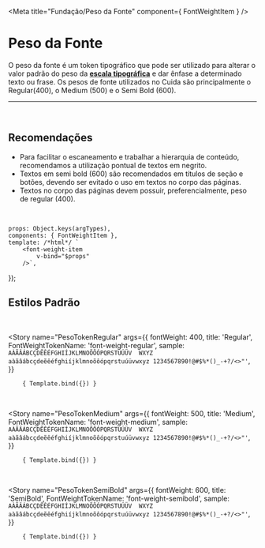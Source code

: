 
<Meta title="Fundação/Peso da Fonte" component={ FontWeightItem } />

# Peso da Fonte

O peso da fonte é um token tipográfico que pode ser utilizado para alterar o valor padrão
do peso da <strong><a href="http://localhost:6006/?path=/docs/funda%C3%A7%C3%A3o-tipografia--type-token-heading-1">escala tipográfica</a></strong> e
dar ênfase a determinado texto ou frase. Os pesos de fonte utilizados no Cuida são principalmente o Regular(400), o Medium (500) e o Semi Bold (600).

<hr />
<br />

## Recomendações

- Para facilitar o escaneamento e trabalhar a hierarquia de conteúdo, recomendamos a utilização pontual de textos em negrito.
- Textos em semi bold (600) são recomendados em títulos de seção e botões, devendo ser evitado o
uso em textos no corpo das páginas.
- Textos no corpo das páginas devem possuir, preferencialmente, peso de regular (400).

<br />

	props: Object.keys(argTypes),
	components: { FontWeightItem },
	template: /*html*/ `
		<font-weight-item 
			v-bind="$props" 
		/>`,
});

## Estilos Padrão

<br />

<Story
	name="PesoTokenRegular"
	args={{
		fontWeight: 400,
		title: 'Regular',
		FontWeightTokenName: 'font-weight-regular',
		sample: `AÀÃÂÁBCÇDẼÊÉFGHIÍJKLMNOÕÔÓPQRSTUÚÜV 
			WXYZ aàãâábcçdeẽêéfghiíjklmnoõôópqrstuúüvwxyz
			1234567890!@#$%*()_-+?/<>"'`,
	}}
>
		{ Template.bind({}) }
</Story>

<br />

<Story
	name="PesoTokenMedium"
	args={{
		fontWeight: 500,
		title: 'Medium',
		FontWeightTokenName: 'font-weight-medium',
		sample: `AÀÃÂÁBCÇDẼÊÉFGHIÍJKLMNOÕÔÓPQRSTUÚÜV 
			WXYZ aàãâábcçdeẽêéfghiíjklmnoõôópqrstuúüvwxyz
			1234567890!@#$%*()_-+?/<>"'`,
	}}
>
		{ Template.bind({}) }
</Story>

<br />

<Story
	name="PesoTokenSemiBold"
	args={{
		fontWeight: 600,
		title: 'SemiBold',
		FontWeightTokenName: 'font-weight-semibold',
		sample: `AÀÃÂÁBCÇDẼÊÉFGHIÍJKLMNOÕÔÓPQRSTUÚÜV 
			WXYZ aàãâábcçdeẽêéfghiíjklmnoõôópqrstuúüvwxyz
			1234567890!@#$%*()_-+?/<>"'`,
	}}
>
		{ Template.bind({}) }
</Story>
